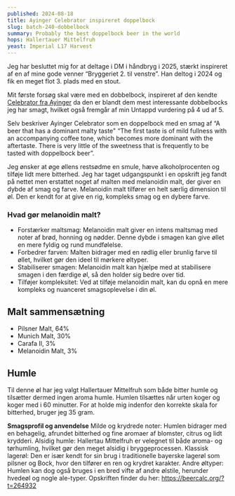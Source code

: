 ```yaml
---
published: 2024-08-18
title: Ayinger Celebrator inspireret doppelbock
slug: batch-240-dobbelbock
summary: Probably the best doppelbock beer in the world
hops: Hallertauer Mittelfruh
yeast: Imperial L17 Harvest
---
```



Jeg har besluttet mig for at deltage i DM i håndbryg i 2025, stærkt inspireret af en af mine gode venner “Bryggeriet 2. til venstre”. Han deltog i 2024 og fik en meget flot 3. plads med en stout.

Mit første forsøg skal være med en dobbelbock, inspireret af den kendte [Celebrator fra Ayinger](https://www.ayinger.de/cms/index.php/celebrator-266.html) da den er blandt dem mest interessante dobbelbocks jeg har smagt, hvilket også fremgår af min Untappd vurdering på 4 ud af 5.

Selv beskriver Ayinger Celebrator som en doppelbock med en smag af “A beer that has a dominant malty taste" “The first taste is of mild fullness with an accompanying coffee tone, which becomes more dominant with the aftertaste. There is very little of the sweetness that is frequently to be tasted with doppelbock beer”.

<SponsorPanel sponsor="Humlecentralen.dk" />

Jeg ønsker at øge øllens restsødme en smule, hæve alkoholprocenten og tilføje lidt mere bitterhed. Jeg har taget udgangspunkt i en opskrift jeg fandt på nettet men erstattet noget af malten med melanoidin malt, der giver en dybde af smag og farve.
Melanoidin malt tilfører en helt særlig dimension til øl. Den er kendt for at give en rig, kompleks smag og en dybere farve.

### Hvad gør melanoidin malt?

- Forstærker maltsmag: Melanoidin malt giver en intens maltsmag med noter af brød, honning og nødder. Denne dybde i smagen kan give øllet en mere fyldig og rund mundfølelse.
- Forbedrer farven: Malten bidrager med en rødlig eller brunlig farve til øllet, hvilket gør den ideel til mørkere øltyper.
- Stabiliserer smagen: Melanoidin malt kan hjælpe med at stabilisere smagen i den færdige øl, så den holder sig bedre over tid.
- Tilføjer kompleksitet: Ved at tilføje melanoidin malt, kan du opnå en mere kompleks og nuanceret smagsoplevelse i din øl.

## Malt sammensætning
- Pilsner Malt, 64%
- Munich Malt, 30%
- Carafa II, 3%
- Melanoidin Malt, 3%

## Humle
Til denne øl har jeg valgt Hallertauer Mittelfruh som både bitter humle og tilsætter dermed ingen aroma humle. Humlen tilsættes når urten koger og koger med i 60 minutter. For at holde mig indenfor den korrekte skala for bitterhed, bruger jeg 35 gram.

**Smagsprofil og anvendelse**
Milde og krydrede noter: Humlen bidrager med en behagelig, afrundet bitterhed og fine aromaer af blomster, citrus og lidt krydderi.
Alsidig humle: Hallertau Mittelfruh er velegnet til både aroma- og tørhumling, hvilket gør den meget alsidig i bryggeprocessen.
Klassisk lagerøl: Den er især kendt for sin brug i traditionelle bayerske lagerøl som pilsner og Bock, hvor den tilfører en ren og krydret karakter.
Andre øltyper: Humlen kan dog også bruges i en bred vifte af andre ølstile, herunder hvedeøl og nogle ale-typer.
Opskriften finder du her: https://beercalc.org/?t=264932
 

